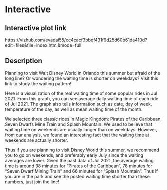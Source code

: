 # Interactive

## Interactive plot link
https://vizhub.com/evadai55/cc4cacf3bbdf431f9d25d60b61da410d?edit=files&file=index.html&mode=full

## Description
  Planning to visit Walt Disney World in Orlando this summer but afraid of the long line? Or wondering the waiting time is shorter on weekdays? Visit this link to study the waiting pattern!  
  
  Here is a visualization of the real waiting time of some popular rides in Jul 2021. From this graph, you can see average daily waiting time of each ride of Jul 2021. The graph also tells information such as date, day of week, temperature of the day, as well as mean waiting time of the month.  
  
  We selected three classic rides in Magic Kingdom: Pirates of the Caribbean, Seven Dwarfs Mine Train and Splash Mountain. We used to believe that waiting time on weekends are usually longer than on weekdays. However, from our analysis, we found an interesting fact that the waiting time at weekends are actually shorter. 
  
  Thus if you are planning to visit Disney World this summer, we recommend you to go on weekends, and preferably early July since the waiting averages are lower. Given the past data of Jul 2021, the average waiting time is around 38 minutes for "Pirates of the Caribbean", 78 minutes for "Seven Dwarf Mining Train" and 66 minutes for "Splash Mountain". Thus if you are in the park and see the posted waiting time shorter than these numbers, just join the line!

